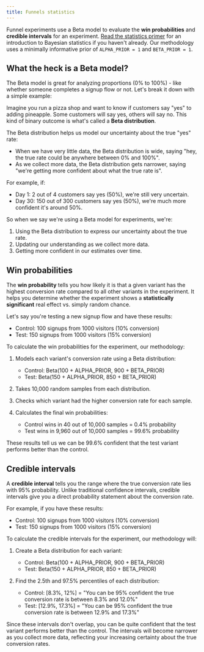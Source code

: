 ```yaml
---
title: Funnels statistics
---
```


Funnel experiments use a Beta model to evaluate the **win probabilities** and **credible intervals** for an experiment. [Read the statistics primer](/docs/experiments/statistics-primer) for an introduction to Bayesian statistics if you haven't already. Our methodology uses a minimally informative prior of `ALPHA_PRIOR = 1` and `BETA_PRIOR = 1`.

## What the heck is a Beta model?

The Beta model is great for analyzing proportions (0% to 100%) - like whether someone completes a signup flow or not. Let's break it down with a simple example:

Imagine you run a pizza shop and want to know if customers say "yes" to adding pineapple. Some customers will say yes, others will say no. This kind of binary outcome is what's called a **Beta distribution**.

The Beta distribution helps us model our uncertainty about the true "yes" rate:
- When we have very little data, the Beta distribution is wide, saying "hey, the true rate could be anywhere between 0% and 100%".
- As we collect more data, the Beta distribution gets narrower, saying "we're getting more confident about what the true rate is".

For example, if:
- Day 1: 2 out of 4 customers say yes (50%), we're still very uncertain.
- Day 30: 150 out of 300 customers say yes (50%), we're much more confident it's around 50%.

So when we say we're using a Beta model for experiments, we're:
1. Using the Beta distribution to express our uncertainty about the true rate.
2. Updating our understanding as we collect more data.
3. Getting more confident in our estimates over time.

## Win probabilities

The **win probability** tells you how likely it is that a given variant has the highest conversion rate compared to all other variants in the experiment. It helps you determine whether the experiment shows a **statistically significant** real effect vs. simply random chance.

Let's say you're testing a new signup flow and have these results:
- Control: 100 signups from 1000 visitors (10% conversion)
- Test: 150 signups from 1000 visitors (15% conversion)

To calculate the win probabilities for the experiment, our methodology:

1. Models each variant's conversion rate using a Beta distribution:
	- Control: Beta(100 + ALPHA_PRIOR, 900 + BETA_PRIOR)
	- Test: Beta(150 + ALPHA_PRIOR, 850 + BETA_PRIOR)

2. Takes 10,000 random samples from each distribution.

3. Checks which variant had the higher conversion rate for each sample.

4. Calculates the final win probabilities:
	- Control wins in 40 out of 10,000 samples = 0.4% probability
	- Test wins in 9,960 out of 10,000 samples = 99.6% probability

These results tell us we can be 99.6% confident that the test variant performs better than the control.

## Credible intervals

A **credible interval** tells you the range where the true conversion rate lies with 95% probability. Unlike traditional confidence intervals, credible intervals give you a direct probability statement about the conversion rate.

For example, if you have these results:
- Control: 100 signups from 1000 visitors (10% conversion)
- Test: 150 signups from 1000 visitors (15% conversion)

To calculate the credible intervals for the experiment, our methodology will:

1. Create a Beta distribution for each variant:
	- Control: Beta(100 + ALPHA_PRIOR, 900 + BETA_PRIOR)
	- Test: Beta(150 + ALPHA_PRIOR, 850 + BETA_PRIOR)

2. Find the 2.5th and 97.5% percentiles of each distribution:
	- Control: [8.3%, 12%] = "You can be 95% confident the true conversion rate is between 8.3% and 12.0%"
	- Test: [12.9%, 17.3%] = "You can be 95% confident the true conversion rate is between 12.9% and 17.3%"

Since these intervals don't overlap, you can be quite confident that the test variant performs better than the control. The intervals will become narrower as you collect more data, reflecting your increasing certainty about the true conversion rates.